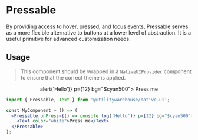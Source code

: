 
<Meta of={PressableStories} />

# Pressable

By providing access to hover, pressed, and focus events, Pressable serves as a more flexible alternative to buttons at a lower level of abstraction. It is a useful primitive for advanced customization needs.

## Usage

> This component should be wrapped in a `NativeUIProvider` component to ensure that the correct theme is applied.

<Canvas>
  <NativeUIProvider>
    <Center>
      <Pressable onPress={() => alert('Hello')} p={12} bg="$cyan500">
        <Text color="white">Press me</Text>
      </Pressable>
    </Center>
  </NativeUIProvider>
</Canvas>

```jsx
import { Pressable, Text } from '@utilitywarehouse/native-ui';

const MyComponent = () => (
  <Pressable onPress={() => console.log('Hello')} p={12} bg="$cyan500">
    <Text color="white">Press me</Text>
  </Pressable>
);
```
